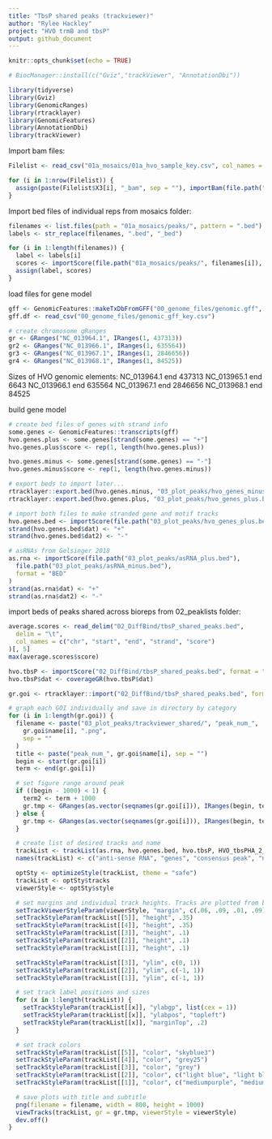 ---
title: "TbsP shared peaks (trackviewer)"
author: "Rylee Hackley"
project: "HVO trmB and tbsP"
output: github_document
---

```{r setup, include=FALSE}
knitr::opts_chunk$set(echo = TRUE)
```

```{r, message=FALSE, warning=FALSE}
# BiocManager::install(c("Gviz","trackViewer", "AnnotationDbi"))

library(tidyverse)
library(Gviz)
library(GenomicRanges)
library(rtracklayer)
library(GenomicFeatures)
library(AnnotationDbi)
library(trackViewer)
```

Import bam files:
```{r, message=FALSE}
Filelist <- read_csv("01a_mosaics/01a_hvo_sample_key.csv", col_names = F)

for (i in 1:nrow(Filelist)) {
  assign(paste(Filelist$X3[i], "_bam", sep = ""), importBam(file.path("00_sorted_bams/", Filelist$X1[i])))
}
```

Import bed files of individual reps from mosaics folder:
```{r}
filenames <- list.files(path = "01a_mosaics/peaks/", pattern = ".bed")
labels <- str_replace(filenames, ".bed", "_bed")

for (i in 1:length(filenames)) {
  label <- labels[i]
  scores <- importScore(file.path("01a_mosaics/peaks/", filenames[i]), format = "BED")
  assign(label, scores)
}
```

load files for gene model
```{r, message=FALSE}
gff <- GenomicFeatures::makeTxDbFromGFF("00_genome_files/genomic.gff", format = "gff")
gff.df <- read_csv("00_genome_files/genomic_gff_key.csv")

# create chromosome gRanges
gr <- GRanges("NC_013964.1", IRanges(1, 437313))
gr2 <- GRanges("NC_013966.1", IRanges(1, 635564))
gr3 <- GRanges("NC_013967.1", IRanges(1, 2846656))
gr4 <- GRanges("NC_013968.1", IRanges(1, 84525))
```

Sizes of HVO genomic elements:
NC_013964.1 end 437313
NC_013965.1 end 6643
NC_013966.1 end 635564
NC_013967.1 end 2846656
NC_013968.1 end 84525

build gene model
```{r, message=FALSE}
# create bed files of genes with strand info
some.genes <- GenomicFeatures::transcripts(gff)
hvo.genes.plus <- some.genes[strand(some.genes) == "+"]
hvo.genes.plus$score <- rep(1, length(hvo.genes.plus))

hvo.genes.minus <- some.genes[strand(some.genes) == "-"]
hvo.genes.minus$score <- rep(1, length(hvo.genes.minus))

# export beds to import later...
rtracklayer::export.bed(hvo.genes.minus, "03_plot_peaks/hvo_genes_minus.bed")
rtracklayer::export.bed(hvo.genes.plus, "03_plot_peaks/hvo_genes_plus.bed")

# import both files to make stranded gene and motif tracks
hvo.genes.bed <- importScore(file.path("03_plot_peaks/hvo_genes_plus.bed"), file.path("03_plot_peaks/hvo_genes_minus.bed"), format = "BED")
strand(hvo.genes.bed$dat) <- "+"
strand(hvo.genes.bed$dat2) <- "-"

# asRNAs from Gelsinger 2018
as.rna <- importScore(file.path("03_plot_peaks/asRNA_plus.bed"),
  file.path("03_plot_peaks/asRNA_minus.bed"),
  format = "BED"
)
strand(as.rna$dat) <- "+"
strand(as.rna$dat2) <- "-"
```

import beds of peaks shared across bioreps from 02_peaklists folder:
```{r, message=F}
average.scores <- read_delim("02_DiffBind/tbsP_shared_peaks.bed",
  delim = "\t",
  col_names = c("chr", "start", "end", "strand", "score")
)[, 5]
max(average.scores$score)

hvo.tbsP <- importScore("02_DiffBind/tbsP_shared_peaks.bed", format = "BED")
hvo.tbsP$dat <- coverageGR(hvo.tbsP$dat)
```

```{r}
gr.goi <- rtracklayer::import("02_DiffBind/tbsP_shared_peaks.bed", format = "bed")

# graph each GOI individually and save in directory by category
for (i in 1:length(gr.goi)) {
  filename <- paste("03_plot_peaks/trackviewer_shared/", "peak_num_",
    gr.goi$name[i], ".png",
    sep = ""
  )
  title <- paste("peak_num_", gr.goi$name[i], sep = "")
  begin <- start(gr.goi[i])
  term <- end(gr.goi[i])

  # set figure range around peak
  if ((begin - 1000) < 1) {
    term2 <- term + 1000
    gr.tmp <- GRanges(as.vector(seqnames(gr.goi[i])), IRanges(begin, term2))
  } else {
    gr.tmp <- GRanges(as.vector(seqnames(gr.goi[i])), IRanges(begin, term)) + 1000
  }

  # create list of desired tracks and name
  trackList <- trackList(as.rna, hvo.genes.bed, hvo.tbsP, HVO_tbsPHA_2_bam, HVO_tbsPHA_glc_2_bam)
  names(trackList) <- c("anti-sense RNA", "genes", "consensus peak", "no glucose", "glucose")

  optSty <- optimizeStyle(trackList, theme = "safe")
  trackList <- optSty$tracks
  viewerStyle <- optSty$style

  # set margins and individual track heights. Tracks are plotted from bottom up.
  setTrackViewerStyleParam(viewerStyle, "margin", c(.06, .09, .01, .09))
  setTrackStyleParam(trackList[[5]], "height", .35)
  setTrackStyleParam(trackList[[4]], "height", .35)
  setTrackStyleParam(trackList[[3]], "height", .1)
  setTrackStyleParam(trackList[[2]], "height", .1)
  setTrackStyleParam(trackList[[1]], "height", .1)

  setTrackStyleParam(trackList[[3]], "ylim", c(0, 1))
  setTrackStyleParam(trackList[[2]], "ylim", c(-1, 1))
  setTrackStyleParam(trackList[[1]], "ylim", c(-1, 1))

  # set track label positions and sizes
  for (x in 1:length(trackList)) {
    setTrackStyleParam(trackList[[x]], "ylabgp", list(cex = 1))
    setTrackStyleParam(trackList[[x]], "ylabpos", "topleft")
    setTrackStyleParam(trackList[[x]], "marginTop", .2)
  }

  # set track colors
  setTrackStyleParam(trackList[[5]], "color", "skyblue3")
  setTrackStyleParam(trackList[[4]], "color", "grey25")
  setTrackStyleParam(trackList[[3]], "color", "grey")
  setTrackStyleParam(trackList[[2]], "color", c("light blue", "light blue"))
  setTrackStyleParam(trackList[[1]], "color", c("mediumpurple", "mediumpurple"))

  # save plots with title and subtitle
  png(filename = filename, width = 800, height = 1000)
  viewTracks(trackList, gr = gr.tmp, viewerStyle = viewerStyle)
  dev.off()
}
```

